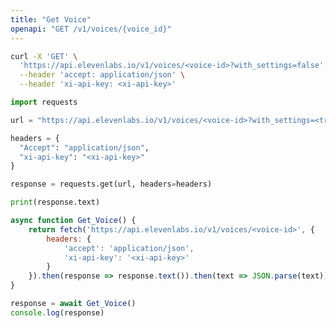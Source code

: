 ```yaml
---
title: "Get Voice"
openapi: "GET /v1/voices/{voice_id}"
---
```


<RequestExample>

```Bash Curl
curl -X 'GET' \
  'https://api.elevenlabs.io/v1/voices/<voice-id>?with_settings=false' \
  --header 'accept: application/json' \
  --header 'xi-api-key: <xi-api-key>'
```

```Python Python
import requests

url = "https://api.elevenlabs.io/v1/voices/<voice-id>?with_settings=<true|false>"

headers = {
  "Accept": "application/json",
  "xi-api-key": "<xi-api-key>"
}

response = requests.get(url, headers=headers)

print(response.text)
```

```Javascript Javascript
async function Get_Voice() {
    return fetch('https://api.elevenlabs.io/v1/voices/<voice-id>', {
        headers: {
            'accept': 'application/json',
            'xi-api-key': '<xi-api-key>'
        }
    }).then(response => response.text()).then(text => JSON.parse(text))
}

response = await Get_Voice()
console.log(response)
```
</RequestExample>